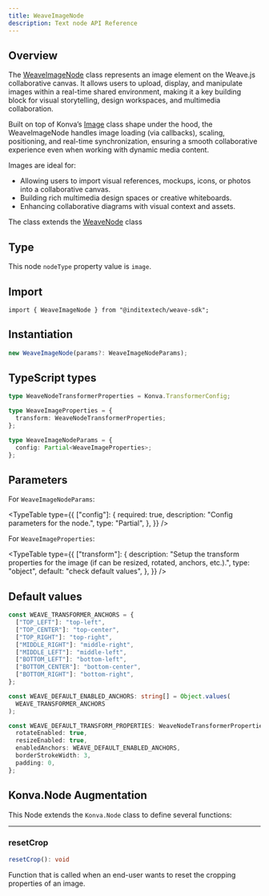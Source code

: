 ```yaml
---
title: WeaveImageNode
description: Text node API Reference
---
```



## Overview

The [WeaveImageNode](https://github.com/InditexTech/weavejs/blob/main/code/packages/sdk/src/nodes/image/image.ts)
class represents an image element on the Weave.js collaborative canvas. It allows users to upload, display, and
manipulate images within a real-time shared environment, making it a key building block for visual storytelling,
design workspaces, and multimedia collaboration.

Built on top of Konva’s [Image](https://konvajs.org/api/Konva.Image.html) class shape under the hood, the WeaveImageNode
handles image loading (via callbacks), scaling, positioning, and real-time synchronization, ensuring a smooth
collaborative experience even when working with dynamic media content.

Images are ideal for:

- Allowing users to import visual references, mockups, icons, or photos into a collaborative canvas.
- Building rich multimedia design spaces or creative whiteboards.
- Enhancing collaborative diagrams with visual context and assets.

The class extends the [WeaveNode](/docs/sdk/api-reference/nodes/node) class

## Type

This node `nodeType` property value is `image`.

## Import

```shell
import { WeaveImageNode } from "@inditextech/weave-sdk";
```

## Instantiation

```ts
new WeaveImageNode(params?: WeaveImageNodeParams);
```

## TypeScript types

```ts
type WeaveNodeTransformerProperties = Konva.TransformerConfig;

type WeaveImageProperties = {
  transform: WeaveNodeTransformerProperties;
};

type WeaveImageNodeParams = {
  config: Partial<WeaveImageProperties>;
};
```

## Parameters

For `WeaveImageNodeParams`:

<TypeTable
  type={{
    ["config"]: {
      required: true,
      description: "Config parameters for the node.",
      type: "Partial<WeaveImageProperties>",
    },
  }}
/>

For `WeaveImageProperties`:

<TypeTable
  type={{
    ["transform"]: {
      description:
        "Setup the transform properties for the image (if can be resized, rotated, anchors, etc.).",
      type: "object",
      default: "check default values",
    },
  }}
/>

## Default values

```ts
const WEAVE_TRANSFORMER_ANCHORS = {
  ["TOP_LEFT"]: "top-left",
  ["TOP_CENTER"]: "top-center",
  ["TOP_RIGHT"]: "top-right",
  ["MIDDLE_RIGHT"]: "middle-right",
  ["MIDDLE_LEFT"]: "middle-left",
  ["BOTTOM_LEFT"]: "bottom-left",
  ["BOTTOM_CENTER"]: "bottom-center",
  ["BOTTOM_RIGHT"]: "bottom-right",
};

const WEAVE_DEFAULT_ENABLED_ANCHORS: string[] = Object.values(
  WEAVE_TRANSFORMER_ANCHORS
);

const WEAVE_DEFAULT_TRANSFORM_PROPERTIES: WeaveNodeTransformerProperties = {
  rotateEnabled: true,
  resizeEnabled: true,
  enabledAnchors: WEAVE_DEFAULT_ENABLED_ANCHORS,
  borderStrokeWidth: 3,
  padding: 0,
};
```

## Konva.Node Augmentation

This Node extends the `Konva.Node` class to define several functions:

---

### resetCrop

```ts
resetCrop(): void
```

Function that is called when an end-user wants to reset the cropping properties of an image.
